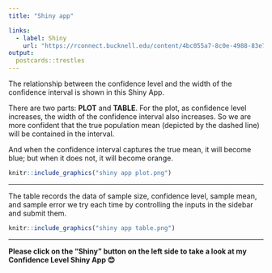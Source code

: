 ```yaml
---
title: "Shiny app"

links:
  - label: Shiny
    url: "https://rconnect.bucknell.edu/content/4bc055a7-8c0e-4988-83e7-a657ace9fb16/"
output:
  postcards::trestles
---
```

The relationship between the confidence level and the width of the confidence interval is shown in this Shiny App.

There are two parts: **PLOT** and **TABLE**.
For the plot, as confidence level increases, the width of the confidence interval also increases. So we are more confident that the true population mean (depicted by the dashed line) will be contained in the interval. 

And when the confidence interval captures the true mean, it will become blue; but when it does not, it will become orange. 


```r
knitr::include_graphics("shiny app plot.png")
```

--------------------------------

The table records the data of sample size, confidence level, sample mean, and sample error we try each time by controlling the inputs in the sidebar and submit them.

```r
knitr::include_graphics("shiny app table.png")
```

--------------------------------

**Please click on the "Shiny" button on the left side to take a look at my Confidence Level Shiny App 😊**
